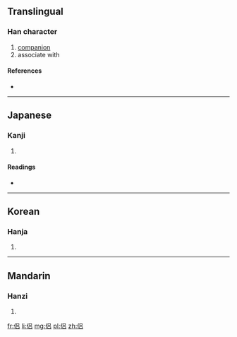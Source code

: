 {{also|侶}}
==Translingual==

===Han character===
{{Han char|rn=9|rad=人|as=06|sn=8|four=|canj=人口口 (ORR)|ids=⿰[[亻]][[吕]]}}

# [[companion]]
# associate with

====References====
* {{Han ref|kx=0102.291|hdz=10147.120|uh=4FA3|ud=20387}}

----

==Japanese==

===Kanji===
{{ja-kanji|grade=|rs=人06}}

# {{defn|lang=ja|sort=人06}}

====Readings====
* {{ja-readings|on=[[りょ]] (ryo), [[ろ]] (ro)|kun=[[とも]] (tomo)}}

----

==Korean==

===Hanja===
{{ko-hanja|hangeul=려|rv=ryeo|mr=ryŏ}}

# {{defn|lang=ko|sort=人06}}

----

==Mandarin==

===Hanzi===
{{cmn-hanzi|tra=侶|pin=[[lǚ]] ([[lü3]])|wg=<sup>3</sup>}}

# {{defn|lang=cmn|sort=人06}}

[[fr:侣]]
[[li:侣]]
[[mg:侣]]
[[pl:侣]]
[[zh:侣]]